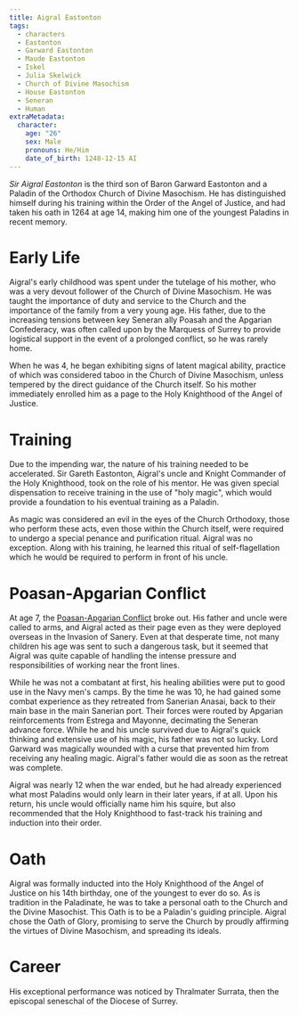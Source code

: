 ```yaml
---
title: Aigral Eastonton
tags:
  - characters
  - Eastonton
  - Garward Eastonton
  - Maude Eastonton
  - Iskel
  - Julia Skelwick
  - Church of Divine Masochism
  - House Eastonton
  - Seneran
  - Human
extraMetadata:
  character:
    age: "26"
    sex: Male
    pronouns: He/Him
    date_of_birth: 1248-12-15 AI
---
```


*Sir Aigral Eastonton* is the third son of Baron Garward Eastonton and a Paladin
of the Orthodox Church of Divine Masochism. He has distinguished himself during
his training within the Order of the Angel of Justice, and had taken his oath in
1264 at age 14, making him one of the youngest Paladins in recent memory.

# Early Life

Aigral's early childhood was spent under the tutelage of his mother, who was a
very devout follower of the Church of Divine Masochism. He was taught the
importance of duty and service to the Church and the importance of the family
from a very young age. His father, due to the increasing tensions between key
Seneran ally Poasah and the Apgarian Confederacy, was often called upon by the
Marquess of Surrey to provide logistical support in the event of a prolonged
conflict, so he was rarely home.

When he was 4, he began exhibiting signs of latent magical ability, practice of
which was considered taboo in the Church of Divine Masochism, unless tempered by
the direct guidance of the Church itself. So his mother immediately enrolled him
as a page to the Holy Knighthood of the Angel of Justice.

# Training

Due to the impending war, the nature of his training needed to be accelerated.
Sir Gareth Eastonton, Aigral's uncle and Knight Commander of the Holy
Knighthood, took on the role of his mentor. He was given special dispensation to
receive training in the use of "holy magic", which would provide a foundation to
his eventual training as a Paladin.

As magic was considered an evil in the eyes of the Church Orthodoxy, those who
perform these acts, even those within the Church itself, were required to
undergo a special penance and purification ritual. Aigral was no exception.
Along with his training, he learned this ritual of self-flagellation which he
would be required to perform in front of his uncle.

# Poasan-Apgarian Conflict

At age 7, the [Poasan-Apgarian Conflict](/events/poasan-apgarian-conflict/)
broke out. His father and uncle were called to arms, and Aigral acted as their
page even as they were deployed overseas in the Invasion of Sanery. Even at that
desperate time, not many children his age was sent to such a dangerous task, but
it seemed that Aigral was quite capable of handling the intense pressure and
responsibilities of working near the front lines.

While he was not a combatant at first, his healing abilities were put to good
use in the Navy men's camps. By the time he was 10, he had gained some combat
experience as they retreated from Sanerian Anasai, back to their main base in
the main Sanerian port. Their forces were routed by Apgarian reinforcements from
Estrega and Mayonne, decimating the Seneran advance force. While he and his
uncle survived due to Aigral's quick thinking and extensive use of his magic,
his father was not so lucky. Lord Garward was magically wounded with a curse
that prevented him from receiving any healing magic. Aigral's father would die
as soon as the retreat was complete.

Aigral was nearly 12 when the war ended, but he had already experienced what
most Paladins would only learn in their later years, if at all. Upon his return,
his uncle would officially name him his squire, but also recommended that the
Holy Knighthood to fast-track his training and induction into their order.

# Oath

Aigral was formally inducted into the Holy Knighthood of the Angel of Justice on
his 14th birthday, one of the youngest to ever do so. As is tradition in the
Paladinate, he was to take a personal oath to the Church and the Divine
Masochist. This Oath is to be a Paladin's guiding principle. Aigral chose the
Oath of Glory, promising to serve the Church by proudly affirming the virtues of
Divine Masochism, and spreading its ideals.

# Career

His exceptional performance was noticed by Thralmater Surrata, then the
episcopal seneschal of the Diocese of Surrey.
